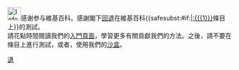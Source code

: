 [[File:Information.svg|left|30px]]感谢参与維基百科。感謝閣下[[Help:回退|回退]]在維基百科{{<includeonly>safesubst:</includeonly>#if:{{{1|}}}|[[:{{{1}}}]]條目上}}的測試。<br /> 請花點時間閱讀我們的[[Wikipedia:入門|入門頁面]]，學習更多有關貢獻我們的方法。之後，請不要在條目上進行測試，或者，使用我們的[[Wikipedia:沙盒|沙盒]]。{{{2|謝謝您的合作。}}}<noinclude>
{{singlenotice|s1=uw-srv}}
[[Category:用戶警告模板|退]]
</noinclude>
